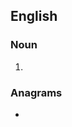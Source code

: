 {{also|Terps}}
==English==

===Noun===
{{head|en|noun plural form}}

# {{plural of|terp|lang=en}}

===Anagrams===
* {{anagrams|en|Prest|TrEPS|perts|prest|strep}}